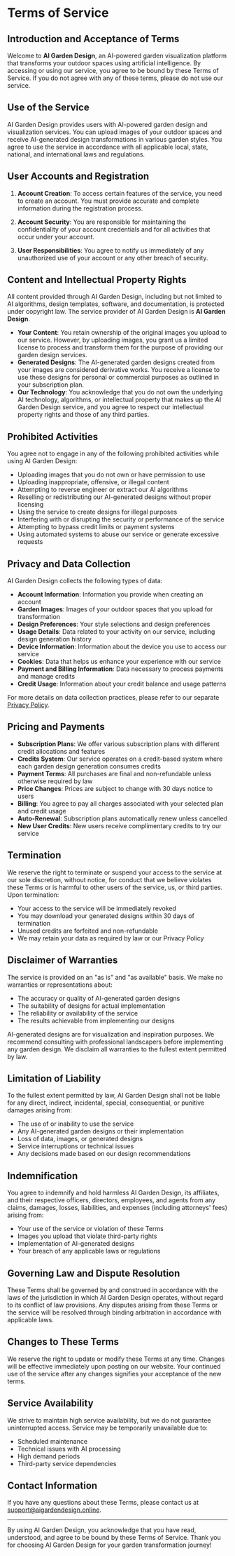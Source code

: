 # Terms of Service

## Introduction and Acceptance of Terms

Welcome to **AI Garden Design**, an AI-powered garden visualization platform that transforms your outdoor spaces using artificial intelligence. By accessing or using our service, you agree to be bound by these Terms of Service. If you do not agree with any of these terms, please do not use our service.

## Use of the Service

AI Garden Design provides users with AI-powered garden design and visualization services. You can upload images of your outdoor spaces and receive AI-generated design transformations in various garden styles. You agree to use the service in accordance with all applicable local, state, national, and international laws and regulations.

## User Accounts and Registration

1. **Account Creation**: To access certain features of the service, you need to create an account. You must provide accurate and complete information during the registration process.

2. **Account Security**: You are responsible for maintaining the confidentiality of your account credentials and for all activities that occur under your account.

3. **User Responsibilities**: You agree to notify us immediately of any unauthorized use of your account or any other breach of security.

## Content and Intellectual Property Rights

All content provided through AI Garden Design, including but not limited to AI algorithms, design templates, software, and documentation, is protected under copyright law. The service provider of AI Garden Design is **AI Garden Design**.

- **Your Content**: You retain ownership of the original images you upload to our service. However, by uploading images, you grant us a limited license to process and transform them for the purpose of providing our garden design services.
- **Generated Designs**: The AI-generated garden designs created from your images are considered derivative works. You receive a license to use these designs for personal or commercial purposes as outlined in your subscription plan.
- **Our Technology**: You acknowledge that you do not own the underlying AI technology, algorithms, or intellectual property that makes up the AI Garden Design service, and you agree to respect our intellectual property rights and those of any third parties.

## Prohibited Activities

You agree not to engage in any of the following prohibited activities while using AI Garden Design:

- Uploading images that you do not own or have permission to use
- Uploading inappropriate, offensive, or illegal content
- Attempting to reverse engineer or extract our AI algorithms
- Reselling or redistributing our AI-generated designs without proper licensing
- Using the service to create designs for illegal purposes
- Interfering with or disrupting the security or performance of the service
- Attempting to bypass credit limits or payment systems
- Using automated systems to abuse our service or generate excessive requests

## Privacy and Data Collection

AI Garden Design collects the following types of data:

- **Account Information**: Information you provide when creating an account
- **Garden Images**: Images of your outdoor spaces that you upload for transformation
- **Design Preferences**: Your style selections and design preferences
- **Usage Details**: Data related to your activity on our service, including design generation history
- **Device Information**: Information about the device you use to access our service
- **Cookies**: Data that helps us enhance your experience with our service
- **Payment and Billing Information**: Data necessary to process payments and manage credits
- **Credit Usage**: Information about your credit balance and usage patterns

For more details on data collection practices, please refer to our separate [Privacy Policy](/privacy-policy).

## Pricing and Payments

- **Subscription Plans**: We offer various subscription plans with different credit allocations and features
- **Credits System**: Our service operates on a credit-based system where each garden design generation consumes credits
- **Payment Terms**: All purchases are final and non-refundable unless otherwise required by law
- **Price Changes**: Prices are subject to change with 30 days notice to users
- **Billing**: You agree to pay all charges associated with your selected plan and credit usage
- **Auto-Renewal**: Subscription plans automatically renew unless cancelled
- **New User Credits**: New users receive complimentary credits to try our service

## Termination

We reserve the right to terminate or suspend your access to the service at our sole discretion, without notice, for conduct that we believe violates these Terms or is harmful to other users of the service, us, or third parties. Upon termination:

- Your access to the service will be immediately revoked
- You may download your generated designs within 30 days of termination
- Unused credits are forfeited and non-refundable
- We may retain your data as required by law or our Privacy Policy

## Disclaimer of Warranties

The service is provided on an "as is" and "as available" basis. We make no warranties or representations about:

- The accuracy or quality of AI-generated garden designs
- The suitability of designs for actual implementation
- The reliability or availability of the service
- The results achievable from implementing our designs

AI-generated designs are for visualization and inspiration purposes. We recommend consulting with professional landscapers before implementing any garden design. We disclaim all warranties to the fullest extent permitted by law.

## Limitation of Liability

To the fullest extent permitted by law, AI Garden Design shall not be liable for any direct, indirect, incidental, special, consequential, or punitive damages arising from:

- The use of or inability to use the service
- Any AI-generated garden designs or their implementation
- Loss of data, images, or generated designs
- Service interruptions or technical issues
- Any decisions made based on our design recommendations

## Indemnification

You agree to indemnify and hold harmless AI Garden Design, its affiliates, and their respective officers, directors, employees, and agents from any claims, damages, losses, liabilities, and expenses (including attorneys' fees) arising from:

- Your use of the service or violation of these Terms
- Images you upload that violate third-party rights
- Implementation of AI-generated designs
- Your breach of any applicable laws or regulations

## Governing Law and Dispute Resolution

These Terms shall be governed by and construed in accordance with the laws of the jurisdiction in which AI Garden Design operates, without regard to its conflict of law provisions. Any disputes arising from these Terms or the service will be resolved through binding arbitration in accordance with applicable laws.

## Changes to These Terms

We reserve the right to update or modify these Terms at any time. Changes will be effective immediately upon posting on our website. Your continued use of the service after any changes signifies your acceptance of the new terms.

## Service Availability

We strive to maintain high service availability, but we do not guarantee uninterrupted access. Service may be temporarily unavailable due to:

- Scheduled maintenance
- Technical issues with AI processing
- High demand periods
- Third-party service dependencies

## Contact Information

If you have any questions about these Terms, please contact us at [support@aigardendesign.online](mailto:support@aigardendesign.online).

---

By using AI Garden Design, you acknowledge that you have read, understood, and agree to be bound by these Terms of Service. Thank you for choosing AI Garden Design for your garden transformation journey!
